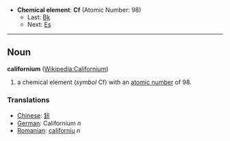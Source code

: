 *'''Chemical element''': '''Cf''' (Atomic Number: 98)
**Last: [[Berkelium|Bk]]
**Next: [[Einsteinium|Es]]
----
== Noun ==
'''californium''' ([[en:Californium|Wikipedia:Californium]])

# a chemical element (''symbol'' Cf) with an [[atomic number]] of 98.

===Translations===
*[[Chinese]]: [[鉲]]
*[[German]]: Californium ''n''
*[[Romanian]]: [[californiu]] ''n''